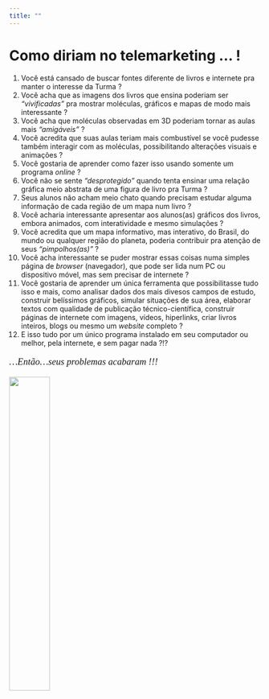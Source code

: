 ```yaml
---
title: ""
---
```


# Como diriam no telemarketing ... ! {.unnumbered}

1. Você está cansado de buscar fontes diferente de livros e internete pra manter o interesse da Turma ?
1. Você acha que as imagens dos livros que ensina poderiam ser *"vivificadas"* pra mostrar moléculas, gráficos e mapas de modo mais interessante ?
1. Você acha que moléculas observadas em 3D poderiam tornar as aulas mais *"amigáveis"* ?
1. Você acredita que suas aulas teriam mais combustível se você pudesse também interagir com as moléculas, possibilitando alterações visuais e animações ?
1. Você gostaria de aprender como fazer isso usando somente um programa *online* ?
1. Você não se sente *"desprotegido"* quando tenta ensinar uma relação gráfica meio abstrata de uma figura de livro pra Turma ?
1. Seus alunos não acham meio chato quando precisam estudar alguma informação de cada região de um mapa num livro ?
1. Você acharia interessante apresentar aos alunos(as) gráficos dos livros, embora animados, com interatividade e mesmo simulações ?
1. Você acredita que um mapa informativo, mas interativo, do Brasil, do mundo ou qualquer região do planeta, poderia contribuir pra atenção de seus *"pimpolhos(as)"* ?
1. Você acha interessante se puder mostrar essas coisas numa simples página de *browser* (navegador), que pode ser lida num PC ou dispositivo móvel, mas sem precisar de internete ? 
1. Você gostaria de aprender um única ferramenta que possibilitasse tudo isso e mais, como analisar dados dos mais divesos campos de estudo, construir belíssimos gráficos, simular situações de sua área, elaborar textos com qualidade de publicação técnico-científica, construir páginas de internete com imagens, vídeos, hiperlinks, criar livros inteiros, blogs ou mesmo um *website* completo ?
1. E isso tudo por um único programa instalado em seu computador ou melhor, pela internete, e sem pagar nada ?!?

<p style="font-family: times, serif; font-size:14pt; font-style:italic">
   ...Então...seus problemas acabaram !!!
</p>


![](telemark.png){width=40%}
